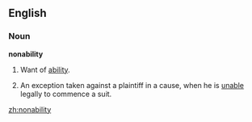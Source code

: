 ==English==

===Noun===
'''nonability'''

# Want of [[ability]].
# {{legal}} An exception taken against a plaintiff in a cause, when he is [[unable]] legally to commence a suit.

[[zh:nonability]]